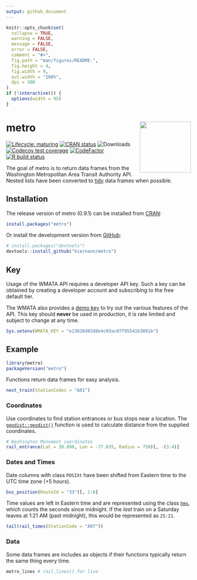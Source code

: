 ```yaml
---
output: github_document
---
```


<!-- README.md is generated from README.Rmd. Please edit that file -->

```r
knitr::opts_chunk$set(
  collapse = TRUE,
  warning = FALSE,
  message = FALSE,
  error = FALSE,
  comment = "#>",
  fig.path = "man/figures/README-",
  fig.height = 4,
  fig.width = 9,
  out.width = "100%",
  dpi = 300
)
if (!interactive()) {
  options(width = 95)
}
```

# metro <img src='man/figures/logo.png' align="right" height="139" />

<!-- badges: start -->
[![Lifecycle: maturing][lc_badge]][lc_link]
[![CRAN status][cran_badge]][cran_link]
![Downloads][dl_badge]
[![Codecov test coverage][cc_badge]][cc_link]
[![CodeFactor][cf_badge]][cf_link]
[![R build status][ga_badge]][ga_link]
<!-- badges: end -->

The goal of metro is to return data frames from the Washington Metropolitan Area
Transit Authority API. Nested lists have been converted to [tidy] data frames
when possible.

## Installation

The release version of metro (0.9.1) can be installed from [CRAN][cran]:

```r
install.packages("metro")
```

Or install the development version from [GitHub][gh]:

```r
# install.packages("devtools")
devtools::install_github("kiernann/metro")
```

## Key

Usage of the WMATA API requires a developer API key. Such a key can be obtained
by creating a developer account and subscribing to the free default tier.

The WMATA also provides a [demo key][demo] to try out the various features of
the API. This key should **never** be used in production, it is rate limited and
subject to change at any time.

```r
Sys.setenv(WMATA_KEY = "e13626d03d8e4c03ac07f95541b3091b")
```

## Example

```r
library(metro)
packageVersion("metro")
```

Functions return data frames for easy analysis.

```r
next_train(StationCodes = "A01")
```

### Coordinates

Use coordinates to find station entrances or bus stops near a location. The
[`geodist::geodist()`][gd] function is used to calculate distance from the
supplied coordinates.

```r
# Washington Monument coordinates
rail_entrance(Lat = 38.890, Lon = -77.035, Radius = 750)[, -(3:4)]
```

### Dates and Times

Date columns with class `POSIXt` have been shifted from Eastern time to the UTC
time zone (+5 hours).

```r
bus_position(RouteId = "33")[, 1:8]
```

Time values are left in Eastern time and are represented using the class
[`hms`][hms], which counts the seconds since midnight. If the _last_ train on a
Saturday leaves at 1:21 AM (past midnight), this would be represented as
`25:21`.

```r
tail(rail_times(StationCode = "A07"))
```

### Data

Some data frames are includes as objects if their functions typically return the
same thing every time.

```r
metro_lines # rail_lines() for live
```

<!-- refs: start -->
[lc_badge]: https://lifecycle.r-lib.org/articles/figures/lifecycle-maturing.svg
[lc_link]: https://lifecycle.r-lib.org/articles/stages.html
[cran_badge]: https://www.r-pkg.org/badges/version/metro
[cran_link]: https://CRAN.R-project.org/package=metro
[dl_badge]: https://cranlogs.r-pkg.org/badges/grand-total/metro
[ga_badge]: https://github.com/kiernann/metro/workflows/R-CMD-check/badge.svg
[ga_link]: https://github.com/kiernann/metro/actions
[cc_badge]: https://codecov.io/gh/kiernann/metro/branch/master/graph/badge.svg
[cc_link]: https://codecov.io/gh/kiernann/metro?branch=master
[cf_badge]: https://www.codefactor.io/repository/github/kiernann/metro/badge
[cf_link]: https://www.codefactor.io/repository/github/kiernann/metro
[tidy]: https://en.wikipedia.org/wiki/Tidy_data
[cran]: https://cran.r-project.org/package=metro
[gh]: https://github.com/kiernann/metro
[demo]: https://developer.wmata.com/products/5475f236031f590f380924ff
[gd]: https://github.com/hypertidy/geodist
[hms]: https://github.com/tidyverse/hms/issues/28
<!-- refs: end -->
